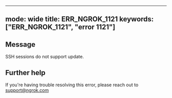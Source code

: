 
---
mode: wide
title: ERR_NGROK_1121
keywords: ["ERR_NGROK_1121", "error 1121"]
---

## Message
SSH sessions do not support update.




## Further help
If you're having trouble resolving this error, please reach out to [support@ngrok.com](mailto:support@ngrok.com?subject=Help%20with%20ERR_NGROK_1121)

